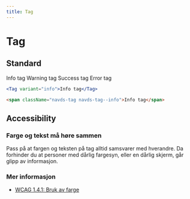 ```yaml
---
title: Tag
---
```



# Tag

## Standard

<Example>
  <Tag variant="info"> Info tag</Tag>
  <Tag variant="warning"> Warning tag</Tag>
  <Tag variant="success"> Success tag</Tag>
  <Tag variant="error">Error tag</Tag>
</Example>

```jsx type=react
<Tag variant="info">Info tag</Tag>
```

```html type=html
<span className="navds-tag navds-tag--info">Info tag</span>
```

## Accessibility

### Farge og tekst må høre sammen

Pass på at fargen og teksten på tag alltid samsvarer med hverandre. Da forhinder du at personer med dårlig fargesyn, eller en dårlig skjerm, går glipp av informasjon.

### Mer informasjon

- [WCAG 1.4.1: Bruk av farge](https://uu.difi.no/krav-og-regelverk/wcag-20-standarden/141-bruk-av-farge-niva)
